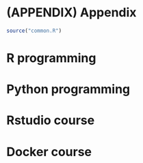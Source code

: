 # (APPENDIX) Appendix {-}

```r
source("common.R")
```

# R programming

# Python programming

# Rstudio course

# Docker course
